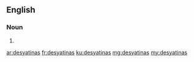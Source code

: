 ==English==

===Noun===
{{head|en|plural}}

# {{plural of|desyatina|lang=en|nocat=1}}

[[ar:desyatinas]]
[[fr:desyatinas]]
[[ku:desyatinas]]
[[mg:desyatinas]]
[[my:desyatinas]]